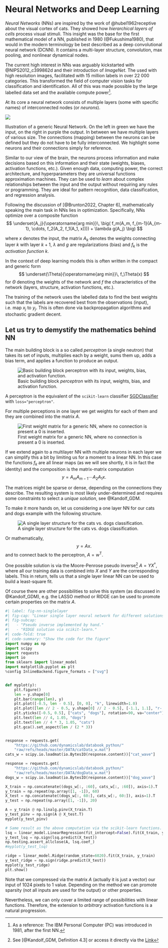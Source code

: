 # Neural Networks and Deep Learning {.unnumbered}

_Neural Networks_ (NNs) are inspired by the work of @hubel1962receptive about the visual cortex of cats.
They showed how _hierarchical layers of cells_ process visual stimuli.
This insight was the base for the first mathematical model of a NN, published in 1980 (@Fukushima1980), that would in the modern terminology be best described as a deep convolutional neural network (DCNN).
It contains a multi-layer structure, convolution, max pooling, and nonlinear dynamical nodes.

The current high interest in NNs was arguably kickstarted with @NIPS2012_c399862d and their introduction of _ImageNet_.
The used with high resolution images, facilitated with 15 million labels in over 22 000 categories.
This transformed the field of computer vision tasks for classification and identification.
All of this was made possible by the large labelled data set and the available compute power[^1].

At its core a neural network consists of multiple layers (some with specific names) of interconnected nodes (or _neurons_).

:::: {#fig-nn-generic}

![](../_assets/nn/generic_nn)

Illustration of a generic Neural Network. On the left in green we have the input, on the right in purple the output. In between we have multiple layers of various size.
The connections (mapping) between the neurons can be defined but they do not have to be fully interconnected. We highlight some neurons and their connections simply for reference.
::::

Similar to our view of the brain, the neurons process information and make decisions based on this information and their state (weights, biases, activation functions, etc.).
Given enough data, computing power, the correct architecture, and hyperparameters they are universal functions approximation machines.
They can be used to _learn_ about complex relationships between the input and the output without requiring any rules or programming.
They are ideal for pattern recognition, data classification, and regression analysis.

Following the discussion of [@Brunton2022, Chapter 6], mathematically speaking the main task in NNs lies in optimization.
Specifically, NNs optimize over a composite function 
$$
\underset{A_j}{\operatorname{arg min}}\, \big( f_m(A_m, f_{m-1}(A_{m-1}, \cdots, f_2(A_2, f_1(A_1, x)))) + \lambda g(A_j) \big)
$$

where $x$ denotes the input, the matrix $A_k$ denotes the weights connecting layer $k$ with layer $k+1$, $\lambda$ and $g$ are regularizations (bias) and $f_k$ is the _activation function_ $k$. 

In the context of deep learning models this is often written in the compact and generic form
$$
\underset{\Theta}{\operatorname{arg min}}\, f_\Theta(x)
$$
for $\Theta$ denoting the weights of the network and $f$ the characteristics of the network (layers, structure, activation functions, etc.).

The training of the network uses the labelled data to find the best weights such that the labels are recovered best from the observations (input), i.e. map $x_j$ to $y_j$. 
This is often done via backpropagation algorithms and stochastic gradient decent. 

## Let us try to demystify the mathematics behind NN

The main building block is a so called _perceptron_ (a single neutron) that takes its set of inputs, multiplies each by a weight, sums them up, adds a bias term, and applies a function to produce an output.

![Basic building block _perceptron_ with its input, weights, bias, and activation function.](../_assets/nn/perceptron){#fig-nn-perceptron}

::: {.callout-note}
A perceptron is the equivalent of the `scikit-learn` classifier [SGDClassifier](https://scikit-learn.org/stable/modules/generated/sklearn.linear_model.SGDClassifier.html) with `loss="perceptron"`.
:::

For multiple perceptions in one layer we get weights for each of them and they are combined into the matrix $A$.

![First weight matrix for a generic NN, where no connection is present a 0 is inserted.](../_assets/nn/generic_matrices_dims){#fig-nn-metrices_dims}

If we extend again to a multilayer NN with multiple neurons in each layer we can simplify this a bit by limiting us for a moment to a linear NN.
In this case the functions $f_k$ are all linear maps (as we will see shortly, it is in fact the identity) and the composition is the matrix-matrix computation
$$
y = A_m A_{m-1} \cdots A_2 A_1 x.
$$

The matrices might be sparse or dense, depending on the connections they describe.
The resulting system is most likely under-determined and requires some constraints to select a _unique solution_, see @Kandolf_GDM.

To make it more hands on, let us considering a one layer NN for our cats and dogs example with the following structure.

![A single layer structure for the cats vs. dogs classification.](../_assets/nn/cats_vs_dogs){#fig-nn-cvd}

Or mathematically,
$$
y = A x.
$$
and to connect back to the perceptron, $A = w^\mathsf{T}$.

One possible solution is via the Moore-Penrose pseudo inverse[^pinv] $A = Y X^\dagger$, where all our training data is combined into $X$ and $Y$ are the corresponding labels.
This in return, tells us that a single layer linear NN can be used to build a least-square fit.

Of course there are other possibilities to solve this system (as discussed in @Kandolf_GDM), e.g. the LASSO method or RIDGE can be used to promote certain properties on the matrix $A$.

```python
#| label: fig-nn-singlelayer
#| fig-cap: "Linear single layer neural network for different solutions of the resulting system."
#| fig-subcap: 
#|   - "Pseudo inverse implemented by hand."
#|   - "RIDGE solution via scikit-learn."
#| code-fold: true
#| code-summary: "Show the code for the figure"
import numpy as np
import scipy
import requests
import io
from sklearn import linear_model
import matplotlib.pyplot as plt
%config InlineBackend.figure_formats = ["svg"]


def myplot(y):
    plt.figure()
    len = y.shape[0]
    plt.bar(range(len), y)
    plt.plot([-0.5, len - 0.5], [0, 0], "k", linewidth=1.0)
    plt.plot([len // 2 - 0.5, y.shape[0] // 2 - 0.5], [-1.1, 1.1], "r-.", linewidth=3)
    plt.yticks([-0.5, 0.5], ["cats", "dogs"], rotation=90, va="center")
    plt.text(len // 4, 1.05, "dogs")
    plt.text(len // 4 * 3, 1.05, "cats")
    plt.gca().set_aspect(len / (2 * 3))


response = requests.get(
    "https://github.com/dynamicslab/databook_python/"
    "raw/refs/heads/master/DATA/catData_w.mat")
cats_w = scipy.io.loadmat(io.BytesIO(response.content))["cat_wave"]

response = requests.get(
    "https://github.com/dynamicslab/databook_python/"
    "raw/refs/heads/master/DATA/dogData_w.mat")
dogs_w = scipy.io.loadmat(io.BytesIO(response.content))["dog_wave"]

X_train = np.concatenate((dogs_w[:, :60], cats_w[:, :60]), axis=1).T
y_train = np.repeat(np.array([1, -1]), 60)
X_test = np.concatenate((dogs_w[:, 60:], cats_w[:, 60:]), axis=1).T
y_test = np.repeat(np.array([1, -1]), 20)

A = y_train @ np.linalg.pinv(X_train.T)
y_test_pinv = np.sign(A @ X_test.T)
myplot(y_test_pinv)

# Same result as the above computation via the scikit-learn functions.
lsq = linear_model.LinearRegression(fit_intercept=False).fit(X_train, y_train)
y_test_lsq = np.sign(lsq.predict(X_test))
np.testing.assert_allclose(A, lsq.coef_)
#myplot(y_test_lsq)

ridge = linear_model.Ridge(random_state=6020).fit(X_train, y_train)
y_test_ridge = np.sign(ridge.predict(X_test))
myplot(y_test_ridge)
plt.show()
```

Note that we compressed via the matrix $A$ (actually it is just a vector) our input of 1024 pixels to 1 value.
Depending on the method we can promote sparsity (not all inputs are used for the output) or other properties. 

Nevertheless, we can only cover a limited range of possibilities with linear functions.
Therefore, the extension to _arbitrary_ activation functions is a natural progression. 


[^1]: As a reference: The IBM Personal Computer (PC) was introduced in 1981, after the first NN.
[^pinv]: See [@Kandolf_GDM, Definition 4.3] or access it directly via the [Link](https://kandolfp.github.io/MECH-M-DUAL-1-DBM/matrixdc/svd.html#def-pinv)